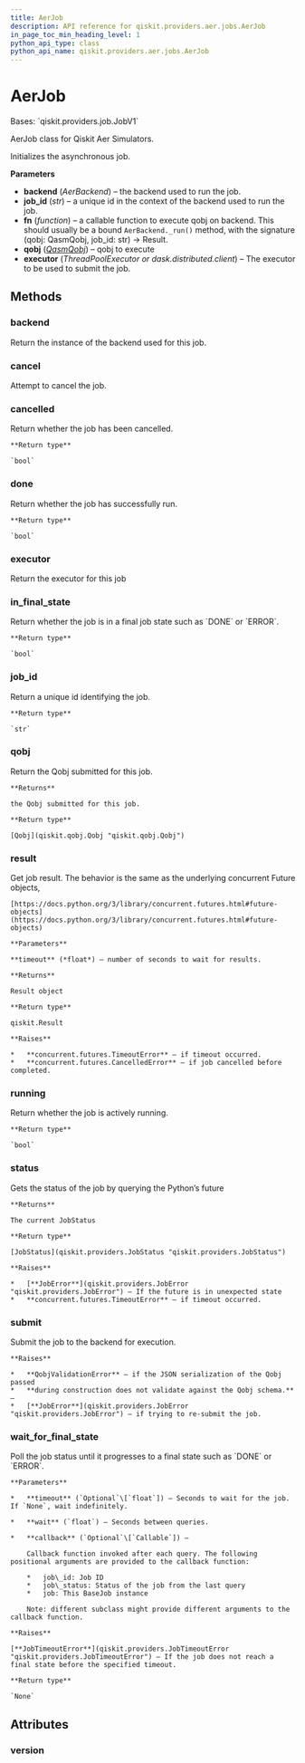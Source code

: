 ```yaml
---
title: AerJob
description: API reference for qiskit.providers.aer.jobs.AerJob
in_page_toc_min_heading_level: 1
python_api_type: class
python_api_name: qiskit.providers.aer.jobs.AerJob
---
```


# AerJob

<Class id="qiskit.providers.aer.jobs.AerJob" isDedicatedPage={true} github="https://github.com/qiskit/qiskit-aer/tree/stable/0.9/qiskit/providers/aer/jobs/aerjob.py" signature="AerJob(backend, job_id, fn, qobj, executor=None)">
  Bases: `qiskit.providers.job.JobV1`

  AerJob class for Qiskit Aer Simulators.

  Initializes the asynchronous job.

  **Parameters**

  *   **backend** (*AerBackend*) – the backend used to run the job.
  *   **job\_id** (*str*) – a unique id in the context of the backend used to run the job.
  *   **fn** (*function*) – a callable function to execute qobj on backend. This should usually be a bound `AerBackend._run()` method, with the signature (qobj: QasmQobj, job\_id: str) -> Result.
  *   **qobj** ([*QasmQobj*](qiskit.qobj.QasmQobj "qiskit.qobj.QasmQobj")) – qobj to execute
  *   **executor** (*ThreadPoolExecutor or dask.distributed.client*) – The executor to be used to submit the job.

  ## Methods

  ### backend

  <Function id="qiskit.providers.aer.jobs.AerJob.backend" name="backend" signature="AerJob.backend()">
    Return the instance of the backend used for this job.
  </Function>

  ### cancel

  <Function id="qiskit.providers.aer.jobs.AerJob.cancel" name="cancel" signature="AerJob.cancel()">
    Attempt to cancel the job.
  </Function>

  ### cancelled

  <Function id="qiskit.providers.aer.jobs.AerJob.cancelled" name="cancelled" signature="AerJob.cancelled()">
    Return whether the job has been cancelled.

    **Return type**

    `bool`
  </Function>

  ### done

  <Function id="qiskit.providers.aer.jobs.AerJob.done" name="done" signature="AerJob.done()">
    Return whether the job has successfully run.

    **Return type**

    `bool`
  </Function>

  ### executor

  <Function id="qiskit.providers.aer.jobs.AerJob.executor" name="executor" signature="AerJob.executor()">
    Return the executor for this job
  </Function>

  ### in\_final\_state

  <Function id="qiskit.providers.aer.jobs.AerJob.in_final_state" name="in_final_state" signature="AerJob.in_final_state()">
    Return whether the job is in a final job state such as `DONE` or `ERROR`.

    **Return type**

    `bool`
  </Function>

  ### job\_id

  <Function id="qiskit.providers.aer.jobs.AerJob.job_id" name="job_id" signature="AerJob.job_id()">
    Return a unique id identifying the job.

    **Return type**

    `str`
  </Function>

  ### qobj

  <Function id="qiskit.providers.aer.jobs.AerJob.qobj" name="qobj" signature="AerJob.qobj()">
    Return the Qobj submitted for this job.

    **Returns**

    the Qobj submitted for this job.

    **Return type**

    [Qobj](qiskit.qobj.Qobj "qiskit.qobj.Qobj")
  </Function>

  ### result

  <Function id="qiskit.providers.aer.jobs.AerJob.result" name="result" signature="AerJob.result(timeout=None)">
    Get job result. The behavior is the same as the underlying concurrent Future objects,

    [https://docs.python.org/3/library/concurrent.futures.html#future-objects](https://docs.python.org/3/library/concurrent.futures.html#future-objects)

    **Parameters**

    **timeout** (*float*) – number of seconds to wait for results.

    **Returns**

    Result object

    **Return type**

    qiskit.Result

    **Raises**

    *   **concurrent.futures.TimeoutError** – if timeout occurred.
    *   **concurrent.futures.CancelledError** – if job cancelled before completed.
  </Function>

  ### running

  <Function id="qiskit.providers.aer.jobs.AerJob.running" name="running" signature="AerJob.running()">
    Return whether the job is actively running.

    **Return type**

    `bool`
  </Function>

  ### status

  <Function id="qiskit.providers.aer.jobs.AerJob.status" name="status" signature="AerJob.status()">
    Gets the status of the job by querying the Python’s future

    **Returns**

    The current JobStatus

    **Return type**

    [JobStatus](qiskit.providers.JobStatus "qiskit.providers.JobStatus")

    **Raises**

    *   [**JobError**](qiskit.providers.JobError "qiskit.providers.JobError") – If the future is in unexpected state
    *   **concurrent.futures.TimeoutError** – if timeout occurred.
  </Function>

  ### submit

  <Function id="qiskit.providers.aer.jobs.AerJob.submit" name="submit" signature="AerJob.submit()">
    Submit the job to the backend for execution.

    **Raises**

    *   **QobjValidationError** – if the JSON serialization of the Qobj passed
    *   **during construction does not validate against the Qobj schema.** –
    *   [**JobError**](qiskit.providers.JobError "qiskit.providers.JobError") – if trying to re-submit the job.
  </Function>

  ### wait\_for\_final\_state

  <Function id="qiskit.providers.aer.jobs.AerJob.wait_for_final_state" name="wait_for_final_state" signature="AerJob.wait_for_final_state(timeout=None, wait=5, callback=None)">
    Poll the job status until it progresses to a final state such as `DONE` or `ERROR`.

    **Parameters**

    *   **timeout** (`Optional`\[`float`]) – Seconds to wait for the job. If `None`, wait indefinitely.

    *   **wait** (`float`) – Seconds between queries.

    *   **callback** (`Optional`\[`Callable`]) –

        Callback function invoked after each query. The following positional arguments are provided to the callback function:

        *   job\_id: Job ID
        *   job\_status: Status of the job from the last query
        *   job: This BaseJob instance

        Note: different subclass might provide different arguments to the callback function.

    **Raises**

    [**JobTimeoutError**](qiskit.providers.JobTimeoutError "qiskit.providers.JobTimeoutError") – If the job does not reach a final state before the specified timeout.

    **Return type**

    `None`
  </Function>

  ## Attributes

  ### version

  <Attribute id="qiskit.providers.aer.jobs.AerJob.version" name="version" attributeValue="1" />
</Class>

